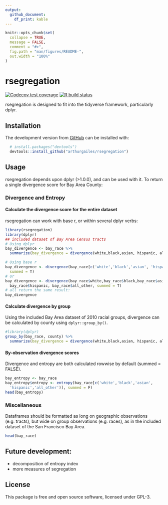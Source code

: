 ```yaml
---
output: 
  github_document:
    df_print: kable
---
```


<!-- README.md is generated from README.Rmd. Please edit that file -->

```r
knitr::opts_chunk$set(
  collapse = TRUE,
  message = FALSE,
  comment = "#>",
  fig.path = "man/figures/README-",
  out.width = "100%"
)
```

# rsegregation

<!-- badges: start -->
[![Codecov test coverage](https://codecov.io/gh/arthurgailes/rsegregation/branch/master/graph/badge.svg)](https://codecov.io/gh/arthurgailes/rsegregation?branch=master)
[![R build status](https://github.com/arthurgailes/rsegregation/workflows/R-CMD-check/badge.svg)](https://github.com/arthurgailes/rsegregation/actions)
<!-- badges: end -->

rsegregation is designed to fit into the tidyverse framework, particularly dplyr.

## Installation
<!--
You can install the released version of rsegregation from [CRAN](https://CRAN.R-project.org) with:

``` r
install.packages("rsegregation")
```
-->
The development version from [GitHub](https://github.com/) can be installed with:

``` r
  # install.packages("devtools")
  devtools::install_github("arthurgailes/rsegregation")
```

## Usage

rsegregation depends upon dplyr (>1.0.0), and can be used with it. To return a single divergence score for Bay Area County:

### Divergence and Entropy

#### Calculate the divergence score for the entire dataset

rsegregation can work with base r, or within several dplyr verbs:
```r
library(rsegregation)
library(dplyr)
## included dataset of Bay Area Census tracts
# Using dplyr
bay_divergence <- bay_race %>% 
  summarize(bay_divergence = divergence(white,black,asian, hispanic, all_other), summed = T)

# Using base r
bay_divergence <- divergence(bay_race[c('white','black','asian', 'hispanic', 'all_other')], 
  summed = T)
# or
bay_divergence <- divergence(bay_race$white,bay_race$black,bay_race$asian, 
  bay_race$hispanic, bay_race$all_other, summed = T)
# all return the same result:
bay_divergence
```

#### Calculate divergence by group

Using the included Bay Area dataset of 2010 racial groups, divergence can be calculated by county using `dplyr::group_by()`.
```r
#library(dplyr)
group_by(bay_race, county) %>% 
  summarize(bay_divergence = divergence(white,black,asian, hispanic, all_other, summed = T))
```

#### By-observation divergence scores
Divergence and entropy are both calculated rowwise by default (summed = FALSE).
```r
bay_entropy <- bay_race
bay_entropy$entropy <- entropy(bay_race[c('white','black','asian',
  'hispanic','all_other')], summed = F)
head(bay_entropy)
```

### Miscellaneous

Dataframes should be formatted as long on geographic observations (e.g. tracts), but wide on group observations (e.g. races), as in the included dataset of the San Francisco Bay Area.

```r
head(bay_race)
```


## Future development:
 
* decomposition of entropy index
* more measures of segregation

## License
This package is free and open source software, licensed under GPL-3. 
